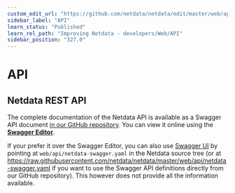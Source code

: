 ```yaml
---
custom_edit_url: "https://github.com/netdata/netdata/edit/master/web/api/README.md"
sidebar_label: "API"
learn_status: "Published"
learn_rel_path: "Improving Netdata - developers/Web/API"
sidebar_position: "327.0"
---
```



# API

## Netdata REST API

The complete documentation of the Netdata API is available as a Swagger API document [in our GitHub repository](https://raw.githubusercontent.com/netdata/netdata/master/web/api/netdata-swagger.yaml). You can view it online using the **[Swagger Editor](https://editor.swagger.io/?url=https://raw.githubusercontent.com/netdata/netdata/master/web/api/netdata-swagger.yaml)**.

If your prefer it over the Swagger Editor, you can also use [Swagger UI](https://github.com/swagger-api/swagger-ui) by pointing at `web/api/netdata-swagger.yaml` in the Netdata source tree (or at https://raw.githubusercontent.com/netdata/netdata/master/web/api/netdata-swagger.yaml if you want to use the Swagger API definitions directly from our GitHub repository). This however does not provide all the information available.
